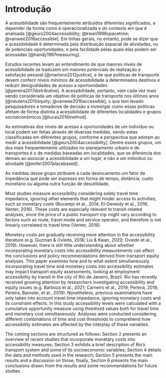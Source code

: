 # Introdução {#intro}

À acessibilidade são frequentemente atribuídos diferentes significados, a depender da forma como é operacionalizada e do contexto em que é analisada [@geurs2004accessibility; @kwan1998spacetime; @vanwee2016accessible]. Em linhas gerais, no entanto, pode se dizer que a acessibilidade é determinada pela distribuição espacial de atividades, ou de potenciais oportunidades, e pela facilidade pelas quais elas podem ser acessadas [@handy1997measuring].

Estudos recentes levam ao entendimento de que maiores níveis de acessibilidade se traduzem em maiores potenciais de realização e satisfação pessoal [@martens2012justice], e de que políticas de transporte devem conferir níveis mínimos de acessibilidade a determinados destinos e reduzir desigualdades de acesso a oportunidades [@pereira2017distributive]. A acessibilidade, portanto, vem cada vez mais sendo considerada um objetivo de políticas de transporte nos últimos anos [@neutens2010equity; @vanwee2016accessible], o que tem levado pesquisadores e tomadores de decisão a investigar como essas políticas afetam de forma distinta a acessibilidade de diferentes localidades e grupos socioeconômicos [@lucas2016method].

As estimativas dos níveis de acesso a oportunidades de um indivíduo ou local podem ser feitas através de diversas medidas, sendo estas classificadas em diferentes grupos, conforme a perspectiva que adotam ao medir a acessibilidade [@geurs2004accessibility]. Dentre esses grupos, um dos mais frequentemente utilizados no planejamento urbano e de transportes é o de medidas baseadas em localidades, que se diferencia dos demais ao associar a acessibilidade a um lugar, e não a um indivíduo ou atividade [@miller2007placebased]. 

As medidas desse grupo atribuem a cada deslocamento um fator de impedância que pode ser expresso em forma de tempo, distância, custo monetário ou alguma outra função de desutilidade.




Most studies measure accessibility considering solely travel time impedance, ignoring other elements that might hinder access to activities, such as monetary costs (Bocarejo et al., 2014; El-Geneidy et al., 2016; Venter, 2016). These costs are especially relevant to transit-related analyses, since the price of a public transport trip might vary according to factors such as route, travel mode and service operator, and therefore is not linearly correlated to travel time (Venter, 2016).

Monetary costs are gradually receiving more attention in the accessibility literature (e.g. Guzman & Oviedo, 2018; Liu & Kwan, 2020; Oviedo et al., 2019). However, there is still little understanding about whether incorporating monetary costs into accessibility measurements can affect the conclusions and policy recommendations derived from transport equity analyses. This paper examines how and to what extent simultaneously incorporating travel time and monetary costs into accessibility estimates may impact transport equity assessments, looking at employment accessibility by transit in the city of Rio de Janeiro, Brazil. Rio has recently received growing attention by researchers investigating accessibility and equity issues (e.g. Barboza et al., 2021; Carneiro et al., 2019; Pereira, 2018; Pereira, Banister, et al., 2019). Nonetheless, previous examinations have only taken into account travel time impedance, ignoring monetary costs and its constraint effects. In this study accessibility levels were calculated with a cumulative opportunity measure using threshold values both for travel time and monetary cost simultaneously. Analyses were conducted considering different combinations of time and cost thresholds to comprehend how accessibility estimates are affected by the interplay of these variables.

The coming sections are structured as follows: Section 2 presents an overview of recent studies that incorporate monetary costs into accessibility measures; Section 3 exhibits a brief description of Rio’s transport system and some of its socioeconomic variables; Section 4 details the data and methods used in the research; Section 5 presents the main results and a discussion on those; finally, Section 6 presents the main conclusions drawn from the results and some recommendations for future studies.
